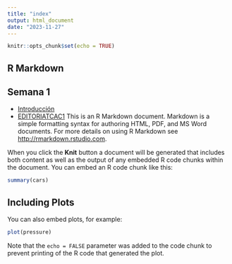 ```yaml
---
title: "index"
output: html_document
date: "2023-11-27"
---
```


```r
knitr::opts_chunk$set(echo = TRUE)
```

## R Markdown
## Semana 1

- [Introducción](./class-01.html)
-  [EDITORIATCAC1](./TCAC1-EditorialA.html)
This is an R Markdown document. Markdown is a simple formatting syntax for authoring HTML, PDF, and MS Word documents. For more details on using R Markdown see <http://rmarkdown.rstudio.com>.

When you click the **Knit** button a document will be generated that includes both content as well as the output of any embedded R code chunks within the document. You can embed an R code chunk like this:

```r
summary(cars)
```

## Including Plots

You can also embed plots, for example:

```r
plot(pressure)
```

Note that the `echo = FALSE` parameter was added to the code chunk to prevent printing of the R code that generated the plot.
